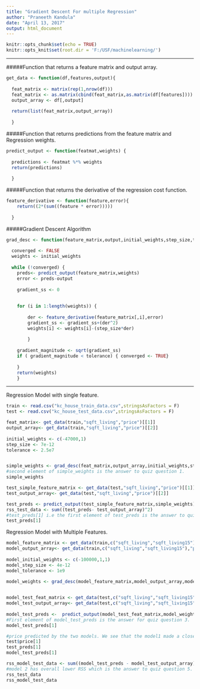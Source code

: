```yaml
---
title: "Gradient Descent For multiple Regression"
author: "Praneeth Kandula"
date: "April 13, 2017"
output: html_document
---
```


```r
knitr::opts_chunk$set(echo = TRUE)
knitr::opts_knit$set(root.dir = 'F:/USF/machinelearning/')
```

***
#####Function that returns a feature matrix and output array. 
```r
get_data <- function(df,features,output){
    
  feat_matrix <- matrix(rep(1,nrow(df)))
  feat_matrix <- as.matrix(cbind(feat_matrix,as.matrix(df[features])))
  output_array <- df[,output]
    
  return(list(feat_matrix,output_array))
    
  }
```

#####Function that returns predictions from the feature matrix and Regression weights.
```r
predict_output <- function(featmat,weights) {
    
  predictions <- featmat %*% weights
  return(predictions)
  
  }
```

#####Function that returns the derivative of the regression cost function.
```r
feature_derivative <- function(feature,error){
    return((2*(sum((feature * error)))))
    
  }
```

#####Gradient Descent Algorithm
```r
grad_desc <- function(feature_matrix,output,initial_weights,step_size,tolerance) {
    
  converged <- FALSE
  weights <- initial_weights
  
  while (!converged) {
    preds<- predict_output(feature_matrix,weights)
    error <- preds-output
      
    gradient_ss <- 0
      
      
    for (i in 1:length(weights)) {
        
        der <- feature_derivative(feature_matrix[,i],error)
        gradient_ss <- gradient_ss+(der^2)
        weights[i] <- weights[i]-(step_size*der)
        
        }
      
    gradient_magnitude <- sqrt(gradient_ss)
    if ( gradient_magnitude < tolerance) { converged <- TRUE}
      
    }
    return(weights)
    }
```

***
Regression Model with single feature.
```r
train <- read.csv("kc_house_train_data.csv",stringsAsFactors = F)
test <- read.csv("kc_house_test_data.csv",stringsAsFactors = F)

feat_matrix<- get_data(train,"sqft_living","price")[[1]]
output_array<- get_data(train,"sqft_living","price")[[2]]
 
initial_weights <- c(-47000,1)
step_size <- 7e-12
tolerance <- 2.5e7


simple_weights <- grad_desc(feat_matrix,output_array,initial_weights,step_size,tolerance)
#second element of simple_weights is the answer to quiz question 1.
simple_weights

```


```r
test_simple_feature_matrix <- get_data(test,"sqft_living","price")[[1]]
test_output_array<- get_data(test,"sqft_living","price")[[2]]

test_preds <- predict_output(test_simple_feature_matrix,simple_weights)
rss_test_data <- sum((test_preds- test_output_array)^2)
#test_preds[1] i.e the first element of test_preds is the answer to quiz question 2.
test_preds[1]
```

Regression Model with Multiple Features. 
```r
model_feature_matrix <- get_data(train,c("sqft_living","sqft_living15"),"price")[[1]]
model_output_array<- get_data(train,c("sqft_living","sqft_living15"),"price")[[2]]
 
model_initial_weights <- c(-100000,1,1)
model_step_size <- 4e-12
model_tolerance <- 1e9
 
model_weights <- grad_desc(model_feature_matrix,model_output_array,model_initial_weights,model_step_size,model_tolerance)


model_test_feat_matrix <- get_data(test,c("sqft_living","sqft_living15"),"price")[[1]]
model_test_output_array<- get_data(test,c("sqft_living","sqft_living15"),"price")[[2]]
 
model_test_preds <-  predict_output(model_test_feat_matrix,model_weights)
#First element of model_test_preds is the answer for quiz question 3.
model_test_preds[1]
```



```r
#price predicted by the two models. We see that the model1 made a closer estimate which is the answer to quiz question 4.
test$price[1]
test_preds[1]
model_test_preds[1]
```


```r
rss_model_test_data <- sum((model_test_preds - model_test_output_array)^2)
#model 2 has overall lower RSS which is the answer to quiz question 5.
rss_test_data 
rss_model_test_data

 
 
 
```


